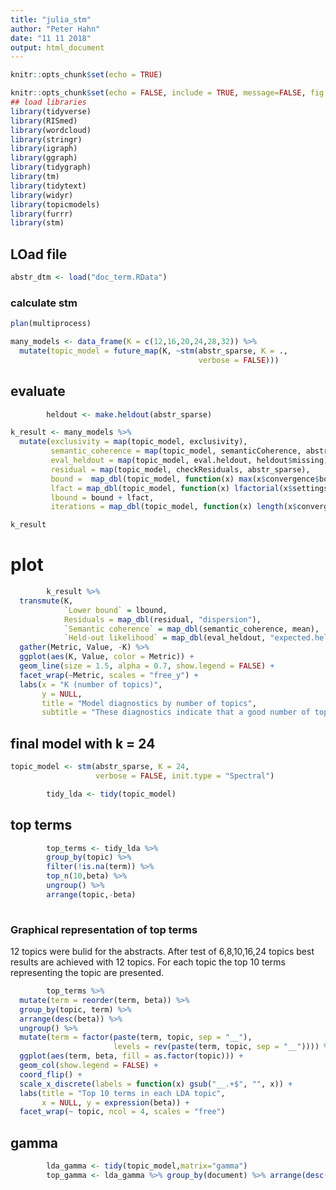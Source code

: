 ```yaml
---
title: "julia_stm"
author: "Peter Hahn"
date: "11 11 2018"
output: html_document
---
```


```r
knitr::opts_chunk$set(echo = TRUE)
```

```r
knitr::opts_chunk$set(echo = FALSE, include = TRUE, message=FALSE, fig.width = 12, fig.height = 8)
## load libraries
library(tidyverse)
library(RISmed)
library(wordcloud)
library(stringr)
library(igraph)
library(ggraph)
library(tidygraph)
library(tm)
library(tidytext)
library(widyr)
library(topicmodels)
library(furrr)
library(stm)
```

## LOad file
```r
abstr_dtm <- load("doc_term.RData")
```

### calculate stm

```r
plan(multiprocess)

many_models <- data_frame(K = c(12,16,20,24,28,32)) %>%
  mutate(topic_model = future_map(K, ~stm(abstr_sparse, K = .,
                                          verbose = FALSE)))
```

## evaluate

```r
        heldout <- make.heldout(abstr_sparse)

k_result <- many_models %>%
  mutate(exclusivity = map(topic_model, exclusivity),
         semantic_coherence = map(topic_model, semanticCoherence, abstr_sparse),
         eval_heldout = map(topic_model, eval.heldout, heldout$missing),
         residual = map(topic_model, checkResiduals, abstr_sparse),
         bound =  map_dbl(topic_model, function(x) max(x$convergence$bound)),
         lfact = map_dbl(topic_model, function(x) lfactorial(x$settings$dim$K)),
         lbound = bound + lfact,
         iterations = map_dbl(topic_model, function(x) length(x$convergence$bound)))

k_result
```

# plot

```r
        k_result %>%
  transmute(K,
            `Lower bound` = lbound,
            Residuals = map_dbl(residual, "dispersion"),
            `Semantic coherence` = map_dbl(semantic_coherence, mean),
            `Held-out likelihood` = map_dbl(eval_heldout, "expected.heldout")) %>%
  gather(Metric, Value, -K) %>%
  ggplot(aes(K, Value, color = Metric)) +
  geom_line(size = 1.5, alpha = 0.7, show.legend = FALSE) +
  facet_wrap(~Metric, scales = "free_y") +
  labs(x = "K (number of topics)",
       y = NULL,
       title = "Model diagnostics by number of topics",
       subtitle = "These diagnostics indicate that a good number of topics would be around 24")
```

## final model with k = 24

```r
topic_model <- stm(abstr_sparse, K = 24, 
                   verbose = FALSE, init.type = "Spectral")
```

```r
        tidy_lda <- tidy(topic_model)
```
## top terms

```r
        top_terms <- tidy_lda %>% 
        group_by(topic) %>%
        filter(!is.na(term)) %>% 
        top_n(10,beta) %>% 
        ungroup() %>% 
        arrange(topic,-beta)
        
```

### Graphical representation of top terms
12 topics were bulid for the abstracts. After test of 6,8,10,16,24 topics best results are achieved with 12 topics.
For each topic the top 10 terms representing the topic are presented.
```r
        top_terms %>%
  mutate(term = reorder(term, beta)) %>%
  group_by(topic, term) %>%    
  arrange(desc(beta)) %>%  
  ungroup() %>%
  mutate(term = factor(paste(term, topic, sep = "__"), 
                       levels = rev(paste(term, topic, sep = "__")))) %>%
  ggplot(aes(term, beta, fill = as.factor(topic))) +
  geom_col(show.legend = FALSE) +
  coord_flip() +
  scale_x_discrete(labels = function(x) gsub("__.+$", "", x)) +
  labs(title = "Top 10 terms in each LDA topic",
       x = NULL, y = expression(beta)) +
  facet_wrap(~ topic, ncol = 4, scales = "free")

```

## gamma
```r
        lda_gamma <- tidy(topic_model,matrix="gamma")
        top_gamma <- lda_gamma %>% group_by(document) %>% arrange(desc(gamma)) %>% top_n(2,gamma) %>% arrange(desc(document))
```

